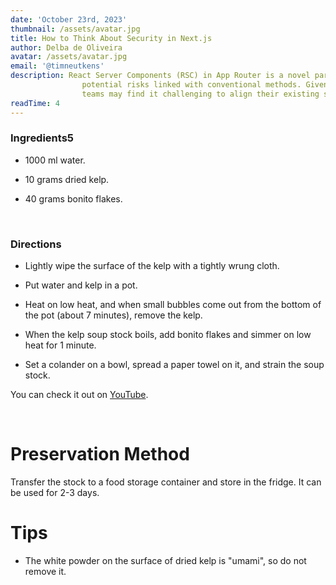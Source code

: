 ```yaml
---
date: 'October 23rd, 2023'
thumbnail: /assets/avatar.jpg
title: How to Think About Security in Next.js
author: Delba de Oliveira
avatar: /assets/avatar.jpg
email: '@timneutkens'
description: React Server Components (RSC) in App Router is a novel paradigm that eliminates much of the redundancy and
                potential risks linked with conventional methods. Given the newness, developers and subsequently security
                teams may find it challenging to align their existing security protocols with this model.
readTime: 4
---
```


### Ingredients5

- 1000 ml water.

- 10 grams dried kelp.

- 40 grams bonito flakes.

<br />

### Directions

- Lightly wipe the surface of the kelp with a tightly wrung cloth.

- Put water and kelp in a pot.

- Heat on low heat, and when small bubbles come out from the bottom of the pot (about 7 minutes), remove the kelp.

- When the kelp soup stock boils, add bonito flakes and simmer on low heat for 1 minute.

- Set a colander on a bowl, spread a paper towel on it, and strain the soup stock.


You can check it out on [YouTube](https://youtu.be/6Lxdp1R40EY).

<br />

<h1> Preservation Method </h1>

Transfer the stock to a food storage container and store in the fridge. It can be used for 2-3 days.

<h1> Tips </h1>

- The white powder on the surface of dried kelp is "umami", so do not remove it.